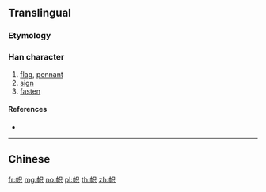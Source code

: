 {{also|幟}}
==Translingual==

===Etymology===
{{Han simp|幟|f=戠|t=只}}

===Han character===
{{Han char|rn=50|rad=巾|as=05|sn=8|four=|canj=LBRC|ids=⿰巾只}}

# [[flag]], [[pennant]]
# [[sign]]
# [[fasten]]

====References====
* {{Han ref|kx=0330.131|hdz=10734.010|uh=5E1C|ud=24092}}

----

==Chinese==
{{zh-see|幟}}

[[fr:帜]]
[[mg:帜]]
[[no:帜]]
[[pl:帜]]
[[th:帜]]
[[zh:帜]]